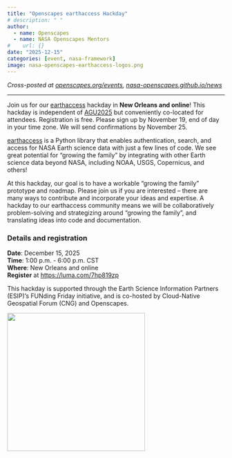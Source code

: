 ```yaml
---
title: "Openscapes earthaccess Hackday"
# description: " "
author:
  - name: Openscapes
  - name: NASA Openscapes Mentors
#    url: {}
date: "2025-12-15"
categories: [event, nasa-framework]
image: nasa-openscapes-earthaccess-logos.png
---
```


*Cross-posted at [openscapes.org/events](https://openscapes.org/events), [nasa-openscapes.github.io/news](https://nasa-openscapes.github.io/news.html)*

------------------------------------------------------------------------

Join us for our [earthaccess](https://earthaccess.readthedocs.io/en/stable/) hackday in **New Orleans and online**! This hackday is independent of [AGU2025](https://www.agu.org/annual-meeting) but conveniently co-located for attendees. Registration is free. Please sign up by November 19, end of day in your time zone. We will send confirmations by November 25.

​[earthaccess](https://earthaccess.readthedocs.io/en/stable/) is a Python library that enables authentication, search, and access for NASA Earth science data with just a few lines of code. We see great potential for “growing the family” by integrating with other Earth science data beyond NASA, including NOAA, USGS, Copernicus, and others!

​At this hackday, our goal is to have a workable “growing the family” prototype and roadmap. Please join us if you are interested – there are many ways to contribute and incorporate your ideas and expertise. A hackday to our earthaccess community means we will be collaboratively problem-solving and strategizing around "growing the family", and translating ideas into code and documentation. 

### Details and registration

**Date**: December 15, 2025  
**Time**: 1:00 p.m. - 6:00 p.m. CST  
**Where**: New Orleans and online  
**Register** at <https://luma.com/7hp819zp>  

​This hackday is supported through the Earth Science Information Partners (ESIP)’s FUNding Friday initiative, and is co-hosted by Cloud-Native Geospatial Forum (CNG) and Openscapes. 

![](nasa-openscapes-earthaccess-logos.png){fig-alt="left to right: nasa logo, openscapes logo, earthaccess logo" fig-align="center" width="319"}

